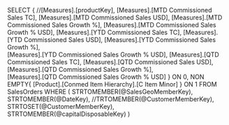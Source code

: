 ﻿SELECT
{
	//[Measures].[productKey],
	[Measures].[MTD Commissioned Sales TC],
	[Measures].[MTD Commissioned Sales USD],
	[Measures].[MTD Commissioned Sales Growth %],
	[Measures].[MTD Commissioned Sales Growth % USD],
	[Measures].[YTD Commissioned Sales TC],
	[Measures].[YTD Commissioned Sales USD],
	[Measures].[YTD Commissioned Sales Growth %],	
	[Measures].[YTD Commissioned Sales Growth % USD],
	[Measures].[QTD Commissioned Sales TC],
	[Measures].[QTD Commissioned Sales USD],
	[Measures].[QTD Commissioned Sales Growth %],	
	[Measures].[QTD Commissioned Sales Growth % USD]
} ON 0,
NON EMPTY{
	[Product].[Conmed Item Hierarchy].[C Item Minor]
} ON 1
FROM 
	SalesOrders
WHERE 
(
	STRTOMEMBER(@SalesGeoMemberKey),  
	STRTOMEMBER(@DateKey),
	//TRTOMEMBER(@CustomerMemberKey),
	STRTOSET(@CustomerMemberKey),
	STRTOMEMBER(@capitalDisposableKey)
)